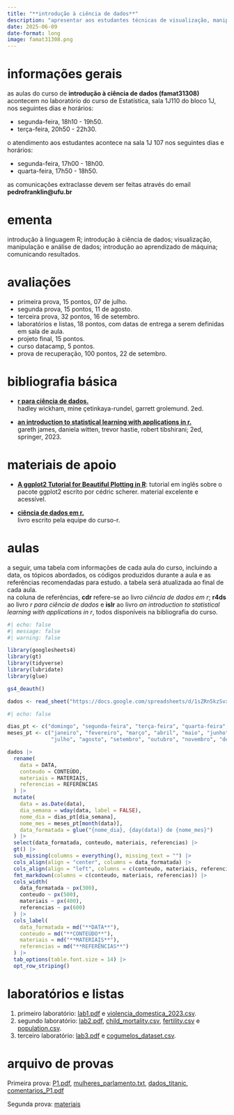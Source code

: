 ```yaml
---
title: "**introdução à ciência de dados**"
description: "apresentar aos estudantes técnicas de visualização, manipulação e análise de dados, além de conceitos introdutórios de aprendizado de máquina, com foco na linguagem de computação estatística R."
date: 2025-06-09
date-format: long
image: famat31308.png
---
```


# informações gerais

as aulas do curso de **introdução à ciência de dados (famat31308)** acontecem no laboratório do curso de Estatística, sala 1J110 do bloco 1J, nos seguintes dias e horários:

-   segunda-feira, 18h10 - 19h50.
-   terça-feira, 20h50 - 22h30.

o atendimento aos estudantes acontece na sala 1J 107 nos seguintes dias e horários:

-   segunda-feira, 17h00 - 18h00.
-   quarta-feira, 17h50 - 18h50.


as comunicações extraclasse devem ser feitas através do email **pedrofranklin@ufu.br**

# ementa

introdução à linguagem R; introdução à ciência de dados; visualização, manipulação e análise de dados; introdução ao aprendizado de máquina; comunicando resultados. 

# avaliações

-   primeira prova, 15 pontos, 07 de julho.
-   segunda prova, 15 pontos, 11 de agosto.
-   terceira prova, 32 pontos, 16 de setembro.
-   laboratórios e listas, 18 pontos, com datas de entrega a serem definidas em sala de aula.
-   projeto final, 15 pontos.
-   curso datacamp, 5 pontos.
-   prova de recuperação, 100 pontos, 22 de setembro.

# bibliografia básica

-   [**r para ciência de dados.**](https://pt.r4ds.hadley.nz/)<br /> hadley wickham, mine çetinkaya-rundel, garrett grolemund. 2ed.

-   [**an introduction to statistical learning with applications in r.**](https://drive.google.com/file/d/1pQ8BAgrjv5Vs47yzdc-KFYVbTx_oQCpy/view?usp=sharing)<br /> gareth james, daniela witten, trevor hastie, robert tibshirani; 2ed, springer, 2023.

# materiais de apoio

-   [**A ggplot2 Tutorial for Beautiful Plotting in R**](https://www.cedricscherer.com/2019/08/05/a-ggplot2-tutorial-for-beautiful-plotting-in-r/): tutorial em inglês sobre o pacote ggplot2 escrito por cédric scherer. material excelente e acessível.

-   [**ciência de dados em r.**](https://livro.curso-r.com/)<br /> livro escrito pela equipe do curso-r.

# aulas

a seguir, uma tabela com informações de cada aula do curso, incluindo a data, os tópicos abordados, os códigos produzidos durante a aula e as referências recomendadas para estudo. a tabela será atualizada ao final de cada aula.  
na coluna de referências, **cdr** refere-se ao livro *ciência de dados em r*; **r4ds** ao livro *r para ciência de dados* e **islr** ao livro *an introduction to statistical learning with applications in r*, todos disponíveis na bibliografia do curso.

```r
#| echo: false
#| message: false
#| warning: false

library(googlesheets4)
library(gt)
library(tidyverse)
library(lubridate)
library(glue)

gs4_deauth()

dados <- read_sheet("https://docs.google.com/spreadsheets/d/1sZRn5kzSvxKxRPIlcjdav3NxWNnFCTnPSdCFvZREf94/edit?usp=sharing")
```

```r
#| echo: false

dias_pt <- c("domingo", "segunda-feira", "terça-feira", "quarta-feira", "quinta-feira", "sexta-feira", "sábado")
meses_pt <- c("janeiro", "fevereiro", "março", "abril", "maio", "junho",
              "julho", "agosto", "setembro", "outubro", "novembro", "dezembro")

dados |>
  rename(
    data = DATA,
    conteudo = CONTEÚDO,
    materiais = MATERIAIS,
    referencias = REFERÊNCIAS
  ) |>
  mutate(
    data = as.Date(data),
    dia_semana = wday(data, label = FALSE),
    nome_dia = dias_pt[dia_semana],
    nome_mes = meses_pt[month(data)],
    data_formatada = glue("{nome_dia}, {day(data)} de {nome_mes}")
  ) |>
  select(data_formatada, conteudo, materiais, referencias) |>
  gt() |>
  sub_missing(columns = everything(), missing_text = "") |>
  cols_align(align = "center", columns = data_formatada) |>
  cols_align(align = "left", columns = c(conteudo, materiais, referencias)) |>
  fmt_markdown(columns = c(conteudo, materiais, referencias)) |>
  cols_width(
    data_formatada ~ px(300),
    conteudo ~ px(500),
    materiais ~ px(400),
    referencias ~ px(600)
  ) |>
  cols_label(
    data_formatada = md("**DATA**"),
    conteudo = md("**CONTEÚDO**"),
    materiais = md("**MATERIAIS**"),
    referencias = md("**REFERÊNCIAS**")
  ) |>
  tab_options(table.font.size = 14) |>
  opt_row_striping()
```

# laboratórios e listas

1. primeiro laboratório: [lab1.pdf](https://drive.google.com/file/d/1ougliQ7yjh8EsByRYNPsVKSmmiFcJMTu/view?usp=sharing) e [violencia_domestica_2023.csv](https://drive.google.com/file/d/1hQaYJf3OFpX-db4XoDNKb4QFfBoqxZQ-/view?usp=sharing).
2. segundo laboratório: [lab2.pdf](https://ufubr-my.sharepoint.com/:b:/g/personal/pedrofranklin_ufu_br/ETpX8H2kVHpCjdKjgiNyULgBkZP3fuScs_FJdifiwTcOUQ?e=cqvR9E), [child_mortality.csv](https://github.com/franklinpedro/dados/blob/main/child_mortality_0_5_year_olds_dying_per_1000_born.csv), [fertility.csv](https://github.com/franklinpedro/dados/blob/main/children_per_woman_total_fertility.csv) e [population.csv](https://github.com/franklinpedro/dados/blob/main/pop.csv). 
3. terceiro laboratório: [lab3.pdf](https://ufubr-my.sharepoint.com/:b:/g/personal/pedrofranklin_ufu_br/EdC9sUNdk7pEpKzGPlbGctcBCyytYgccOjURLU7dzw3u8g?e=z05pPR) e [cogumelos_dataset.csv](https://github.com/franklinpedro/dados/blob/main/cogumelos_dataset.csv).

# arquivo de provas

Primeira prova: [P1.pdf](https://ufubr-my.sharepoint.com/:b:/g/personal/pedrofranklin_ufu_br/EVRnsgqvlTJEstwRwWAlC_kBEAuTiLmBVgoLzPj8HYEn-w?e=Uo0LJI), [mulheres_parlamento.txt](https://ufubr-my.sharepoint.com/:t:/g/personal/pedrofranklin_ufu_br/ESLPfZREq3dFnhfcyGrF9RsB2D8aqKcM8hSn0AlP8_ygWg?e=0tt9em), [dados_titanic](https://ufubr-my.sharepoint.com/:t:/g/personal/pedrofranklin_ufu_br/Ed5A4RwQAtlOla0MMhJyglIBd0rIluXbHdiceyLeqCoDtQ?e=R7Wcy0), [comentarios_P1.pdf](https://ufubr-my.sharepoint.com/:b:/g/personal/pedrofranklin_ufu_br/EYCyuib14xpLhe_OGj7C9KwB6Ww3aFWCvSpju4rYP5qzwg?e=qvjhYd)

Segunda prova: [materiais](https://drive.google.com/drive/folders/1HRMxx5va0X_QsSJA3joojFbddyy_rqJp?usp=sharing)
